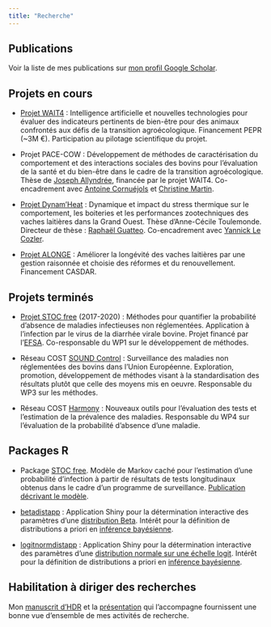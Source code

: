```yaml
---
title: "Recherche"
---
```


## Publications

Voir la liste de mes publications sur [mon profil Google Scholar](https://scholar.google.com/citations?user=sr4gTeMAAAAJ&hl=fr).

## Projets en cours

- [Projet WAIT4](https://www.pepr-agroeconum.fr/les-projets-finances/agroequipements/projets-cibles/wait4) : Intelligence artificielle et nouvelles technologies pour évaluer des indicateurs pertinents de bien-être pour des animaux confrontés aux défis de la transition agroécologique. Financement PEPR (~3M €). Participation au pilotage scientifique du projet.

- Projet PACE-COW : Développement de méthodes de caractérisation du comportement et des interactions sociales des bovins pour l'évaluation de la santé et du bien-être dans le cadre de la transition agroécologique. Thèse de [Joseph Allyndrée](https://www.linkedin.com/in/joseph-allyndree-904bb71b5/), financée par le projet WAIT4. Co-encadrement avec [Antoine Cornuéjols](https://antoinecornuejols.github.io/) et [Christine Martin](https://mia-ps.inrae.fr/index.php/christine-martin).

- [Projet Dynam'Heat](https://bioepar.angers-nantes.hub.inrae.fr/recherche/projet-en-cours/dynam-heat) : Dynamique et impact du stress thermique sur le comportement, les boiteries et les performances zootechniques des vaches laitières dans la Grand Ouest. Thèse d'Anne-Cécile Toulemonde. Directeur de thèse : [Raphaël Guatteo](https://bioepar.angers-nantes.hub.inrae.fr/l-unite/annuaire2/membres-g/guatteo-raphael). Co-encadrement avec [Yannick Le Cozler](https://pro.institut-agro-rennes-angers.fr/fr/yannick-le-cozler).


- [Projet ALONGE](https://idele.fr/alonge/) : Améliorer la longévité des vaches laitières par une gestion raisonnée et choisie des réformes et du renouvellement. Financement CASDAR.


## Projets terminés

- [Projet STOC free](https://stocfree.eu/) (2017-2020) : Méthodes pour quantifier la probabilité d'absence de maladies infectieuses non réglementées. Application à l'infection par le virus de la diarrhée virale bovine. Projet financé par l'[EFSA](https://www.efsa.europa.eu/fr). Co-responsable du WP1 sur le développement de méthodes.

- Réseau COST [SOUND Control](https://sound-control.eu/) : Surveillance des maladies non réglementées des bovins dans l'Union Européenne. Exploration, promotion, développement de méthodes visant à la standardisation des résultats  plutôt que celle des moyens mis en oeuvre. Responsable du WP3 sur les méthodes.

- Réseau COST [Harmony](https://harmony-net.eu/) : Nouveaux outils pour l'évaluation des tests et l'estimation de la prévalence des maladies. Responsable du WP4 sur l'évaluation de la probabilité d'absence d'une maladie.

## Packages R

- Package [STOC free](https://github.com/AurMad/STOCfree). Modèle de Markov caché pour l'estimation d'une probabilité d'infection à partir de résultats de tests longitudinaux obtenus dans le cadre d'un programme de surveillance. [Publication décrivant le modèle](https://peercommunityjournal.org/articles/10.24072/pcjournal.80/).

- [betadistapp](https://github.com/AurMad/betadistapp) : Application Shiny pour la détermination interactive des paramètres d'une [distribution Beta](https://fr.wikipedia.org/wiki/Loi_b%C3%AAta). Intérêt pour la définition de distributions a priori en [inférence bayésienne](https://fr.wikipedia.org/wiki/Inf%C3%A9rence_bay%C3%A9sienne).

- [logitnormdistapp](https://github.com/AurMad/betadistapp) : Application Shiny pour la détermination interactive des paramètres d'une [distribution normale sur une échelle logit](https://fr.wikipedia.org/wiki/Loi_logit-normale). Intérêt pour la définition de distributions a priori en [inférence bayésienne](https://fr.wikipedia.org/wiki/Inf%C3%A9rence_bay%C3%A9sienne).

## Habilitation à diriger des recherches

Mon [manuscrit d'HDR](https://hal.science/tel-04125958/) et la [présentation](https://aurmad.github.io/HDR) qui l'accompagne fournissent une bonne vue d'ensemble de mes activités de recherche. 